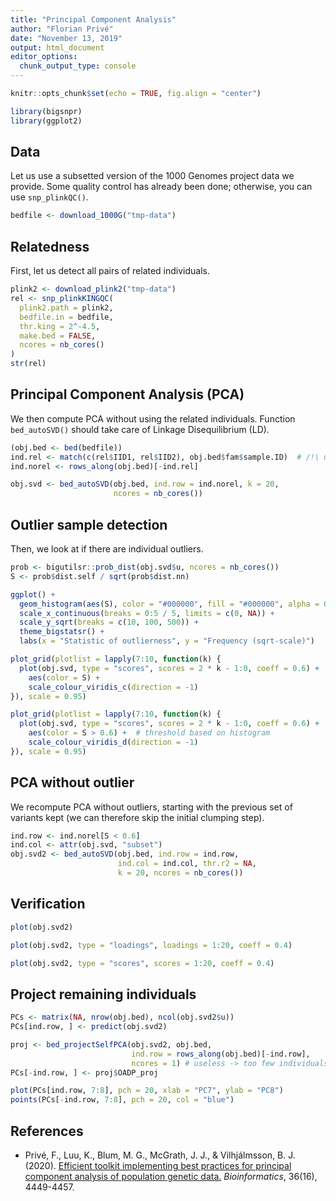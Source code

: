 ```yaml
---
title: "Principal Component Analysis"
author: "Florian Privé"
date: "November 13, 2019"
output: html_document
editor_options: 
  chunk_output_type: console
---
```


```r
knitr::opts_chunk$set(echo = TRUE, fig.align = "center")
```

```r
library(bigsnpr)
library(ggplot2)
```

## Data

Let us use a subsetted version of the 1000 Genomes project data we provide. Some quality control has already been done; otherwise, you can use `snp_plinkQC()`.

```r
bedfile <- download_1000G("tmp-data")
```

## Relatedness

First, let us detect all pairs of related individuals.

```r
plink2 <- download_plink2("tmp-data")
rel <- snp_plinkKINGQC(
  plink2.path = plink2,
  bedfile.in = bedfile,
  thr.king = 2^-4.5,
  make.bed = FALSE,
  ncores = nb_cores()
)
str(rel)
```

## Principal Component Analysis (PCA)

We then compute PCA without using the related individuals. Function `bed_autoSVD()` should take care of Linkage Disequilibrium (LD).

```r
(obj.bed <- bed(bedfile))
ind.rel <- match(c(rel$IID1, rel$IID2), obj.bed$fam$sample.ID)  # /!\ use $ID1 instead with old PLINK
ind.norel <- rows_along(obj.bed)[-ind.rel]

obj.svd <- bed_autoSVD(obj.bed, ind.row = ind.norel, k = 20, 
                       ncores = nb_cores())
```

## Outlier sample detection

Then, we look at if there are individual outliers.

```r
prob <- bigutilsr::prob_dist(obj.svd$u, ncores = nb_cores())
S <- prob$dist.self / sqrt(prob$dist.nn)

ggplot() +
  geom_histogram(aes(S), color = "#000000", fill = "#000000", alpha = 0.5) +
  scale_x_continuous(breaks = 0:5 / 5, limits = c(0, NA)) +
  scale_y_sqrt(breaks = c(10, 100, 500)) +
  theme_bigstatsr() +
  labs(x = "Statistic of outlierness", y = "Frequency (sqrt-scale)")

plot_grid(plotlist = lapply(7:10, function(k) {
  plot(obj.svd, type = "scores", scores = 2 * k - 1:0, coeff = 0.6) +
    aes(color = S) +
    scale_colour_viridis_c(direction = -1)
}), scale = 0.95)

plot_grid(plotlist = lapply(7:10, function(k) {
  plot(obj.svd, type = "scores", scores = 2 * k - 1:0, coeff = 0.6) +
    aes(color = S > 0.6) +  # threshold based on histogram
    scale_colour_viridis_d(direction = -1)
}), scale = 0.95)
```

## PCA without outlier

We recompute PCA without outliers, starting with the previous set of variants kept (we can therefore skip the initial clumping step).

```r
ind.row <- ind.norel[S < 0.6]
ind.col <- attr(obj.svd, "subset")
obj.svd2 <- bed_autoSVD(obj.bed, ind.row = ind.row, 
                        ind.col = ind.col, thr.r2 = NA,
                        k = 20, ncores = nb_cores())
```

## Verification

```r
plot(obj.svd2)
```


```r
plot(obj.svd2, type = "loadings", loadings = 1:20, coeff = 0.4)
```


```r
plot(obj.svd2, type = "scores", scores = 1:20, coeff = 0.4)
```

## Project remaining individuals

```r
PCs <- matrix(NA, nrow(obj.bed), ncol(obj.svd2$u))
PCs[ind.row, ] <- predict(obj.svd2)

proj <- bed_projectSelfPCA(obj.svd2, obj.bed, 
                           ind.row = rows_along(obj.bed)[-ind.row],
                           ncores = 1) # useless -> too few individuals
PCs[-ind.row, ] <- proj$OADP_proj
```

```r
plot(PCs[ind.row, 7:8], pch = 20, xlab = "PC7", ylab = "PC8")
points(PCs[-ind.row, 7:8], pch = 20, col = "blue")
```

## References

- Privé, F., Luu, K., Blum, M. G., McGrath, J. J., & Vilhjálmsson, B. J. (2020). [Efficient toolkit implementing best practices for principal component analysis of population genetic data.](https://doi.org/10.1093/bioinformatics/btaa520) *Bioinformatics*, 36(16), 4449-4457.

